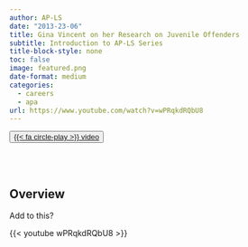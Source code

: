 ```yaml
---
author: AP-LS
date: "2013-23-06"
title: Gina Vincent on her Research on Juvenile Offenders
subtitle: Introduction to AP-LS Series
title-block-style: none
toc: false
image: featured.png
date-format: medium
categories:
  - careers
  - apa
url: https://www.youtube.com/watch?v=wPRqkdRQbU8
---
```


<button type="button" class="btn btn-outline-success">
<a href="https://www.youtube.com/watch?v=wPRqkdRQbU8" target="_blank">{{< fa circle-play >}} video</a></button>
<br></br>

## Overview 

Add to this? 


{{< youtube wPRqkdRQbU8 >}}

